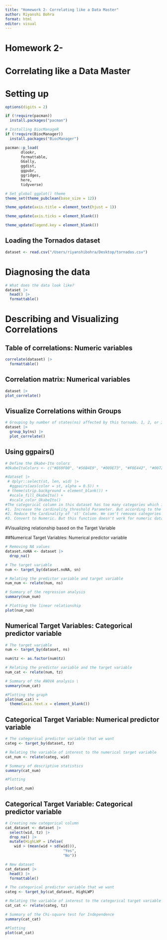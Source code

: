 ```yaml
---
title: "Homework 2- Correlating like a Data Master"
author: Riyanshi Bohra
format: html
editor: visual
---
```


# Homework 2-

# Correlating like a Data Master

# Setting up

```r
options(digits = 2)

if (!require(pacman))
  install.packages("pacman")

# Installing BiocManageR
if (!require(BiocManager))
  install.packages("BiocManager")

pacman::p_load(
       dlookr,
       formattable,
       GGally,
       ggdist,
       ggpubr,
       ggridges,
       here,
       tidyverse)

# Set global ggplot() theme
theme_set(theme_pubclean(base_size = 12)) 

theme_update(axis.title = element_text(hjust = 1))

theme_update(axis.ticks = element_blank()) 

theme_update(legend.key = element_blank())
```

## Loading the Tornados dataset

```r
dataset <- read.csv("/Users/riyanshibohra/Desktop/tornados.csv") 
```

# Diagnosing the data

```r
# What does the data look like?
dataset |>
  head() |>
  formattable()
```

# Describing and Visualizing Correlations

## Table of correlations: Numeric variables

```r
correlate(dataset) |>
  formattable()
```

## Correlation matrix: Numerical variables

```r
dataset |>
plot_correlate()
```

## Visualize Correlations within Groups

```r

# Grouping by number of states(ns) affected by this tornado. 1, 2, or 3.
dataset |>
  group_by(ns) |>
  plot_correlate()
```

## Using ggpairs()

```r
# Define the Okabe-Ito colors
#OkabeItoColors <- c("#E69F00", "#56B4E9", "#009E73", "#F0E442", "#0072B2", "#D55E00", "#CC79A7")

#dataset |> 
 # dplyr::select(st, len, wid) |>
  #ggpairs(aes(color = st, alpha = 0.5)) +
 # theme(strip.background = element_blank()) + 
  #scale_fill_OkabeIto() +
  #scale_color_OkabeIto()
#The categorical column in this dataset has too many categories which is why this code is giving error saying: Column 'st' has more levels (53) than the threshold (15) allowed. #Possible options to deal with this is:
#1. Increase the cardinality_threshold Parameter. But according to the error message this will produce long processing times
#2. Reduce the Cardinality of 'st' Column. We can't removes categories from the column because that would give us the wrong analysis. 
#3. Convert to Numeric. But this function doesn't work for numeric data
```

#Visualizing relationship based on the Target Variable

##Numerical Target Variables: Numerical predictor variable

```r
# Removing NA values
dataset.noNA <- dataset |> 
  drop_na()
```

```r
# The target variable
num <- target_by(dataset.noNA, sn)

```

```r
# Relating the predictor variable and target variable
num_num <- relate(num, ns)

# Summary of the regression analysis 
summary(num_num)
```

```r
# Plotting the linear relationship
plot(num_num)
```

## Numerical Target Variables: Categorical predictor variable

```r
# The target variable
num <- target_by(dataset, ns) 
```

```r

num$tz <- as.factor(num$tz)

# Relating the predictor variable and the target variable
num_cat <- relate(num, tz)

# Summary of the ANOVA analysis \
summary(num_cat)
```

```r
#Plotting the graph
plot(num_cat) + 
  theme(axis.text.x = element_blank())
```

## Categorical Target Variable: Numerical predictor variable

```r
# The categorical predictor variable that we want
categ <- target_by(dataset, tz)

# Relating the variable of interest to the numerical target variable
cat_num <- relate(categ, wid)

# Summary of descriptive statistics
summary(cat_num)
```

```r
#Plotting

plot(cat_num) 
```
## Categorical Target Variable: Categorical predictor variable
```r
# Creating new categorical column
cat_dataset <- dataset |>
  select(wid, tz) |>
  drop_na() |>
  mutate(HighLWP = ifelse(
    wid > (mean(wid + sd(wid))), 
                          "Yes", 
                          "No"))

# New dataset 
cat_dataset |>
  head() |>
  formattable()
```

```r
# The categorical predictor variable that we want
categ <- target_by(cat_dataset, HighLWP)

# Relating the variable of interest to the categorical target variable
cat_cat <- relate(categ, tz)

# Summary of the Chi-square test for Independence
summary(cat_cat)
```

```r
#Plotting
plot(cat_cat)
```

```r

```

```r

```

```r

```

```r

```

```r

```
